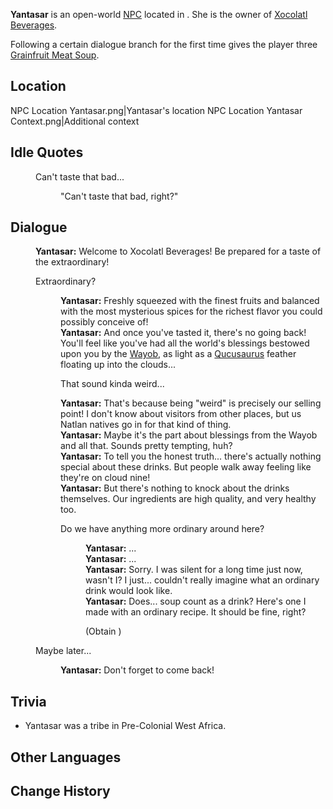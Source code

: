 {{Meta
<!-- Remove this template after adding the missing info -->
|missing_NPC_profile  = yes
}}
{{Character Infobox
|type             = Open-World NPC
|image            = NPC Yantasar.png
|realname         = 
|deceased         = 
|region           = Natlan
|location         = Natlan
|affiliation      = Masters of the Night-Wind
|title            = 

|ancestry         = <!-- Clan/family -->
|father           = 
|mother           = 
|spouse           = 
|sibling          = 
|child            = 
|relative         = 

|voiceEN          = 
|voiceCN          = 
|voiceJP          = 
|voiceKR          = 
|dialoguereward   = {{Card|Grainfruit Meat Soup|3}}
}}
'''Yantasar''' is an open-world [[NPC]] located in {{Location|Stadium of the Sacred Flame}}. She is the owner of [[Xocolatl Beverages]].

Following a certain dialogue branch for the first time gives the player three [[Grainfruit Meat Soup]].

==Location==
<gallery>
NPC Location Yantasar.png|Yantasar's location
NPC Location Yantasar Context.png|Additional context
</gallery>
<!--
==Profile==
Detailed story/lore information goes here.
''(To be added.)''

===Appearance===
Keep appearance section short and concise. Limit to 2 paragraphs with 3-4 sentences each.
''(To be added.)''

==Quests and Events==
{{Quests and Events}}
-->
==Idle Quotes==
{{Dialogue Start}}
: {{DIcon|Idle}} Can't taste that bad...
:: {{A|VO Yantasar 01.ogg}} "Can't taste that bad, right?"
{{Dialogue End}}

==Dialogue==
{{Dialogue Start}}
:'''Yantasar:''' Welcome to Xocolatl Beverages! Be prepared for a taste of the extraordinary!
:{{DIcon}} Extraordinary?
::'''Yantasar:''' Freshly squeezed with the finest fruits and balanced with the most mysterious spices for the richest flavor you could possibly conceive of!
::'''Yantasar:''' And once you've tasted it, there's no going back! You'll feel like you've had all the world's blessings bestowed upon you by the [[Wayob]], as light as a [[Qucusaurus]] feather floating up into the clouds...
::{{DIcon}} That sound kinda weird...
::'''Yantasar:''' That's because being "weird" is precisely our selling point! I don't know about visitors from other places, but us Natlan natives go in for that kind of thing.
::'''Yantasar:''' Maybe it's the part about blessings from the Wayob and all that. Sounds pretty tempting, huh?
::'''Yantasar:''' To tell you the honest truth... there's actually nothing special about these drinks. But people walk away feeling like they're on cloud nine!
::'''Yantasar:''' But there's nothing to knock about the drinks themselves. Our ingredients are high quality, and very healthy too.
::{{DIcon|Reward}} Do we have anything more ordinary around here?
:::'''Yantasar:''' ...
:::'''Yantasar:''' ...
:::'''Yantasar:''' Sorry. I was silent for a long time just now, wasn't I? I just... couldn't really imagine what an ordinary drink would look like.
:::'''Yantasar:''' Does... soup count as a drink? Here's one I made with an ordinary recipe. It should be fine, right?
:::;(Obtain {{Item|Grainfruit Meat Soup|x=3}})
:{{DIcon}} Maybe later...
::'''Yantasar:''' Don't forget to come back!
{{Dialogue End}}
<!--
==Event Dialogue==
===Event Name===
{{Dialogue Start}}
:'''Yantasar:'''
{{Dialogue End}}
-->
== Trivia ==

* Yantasar was a {{W|Berbers|Amazigh}} tribe in Pre-Colonial West Africa.

==Other Languages==
{{Other Languages|default_hidden=1
|en       = Yantasar
|zhs      = 延塔莎
|zhs_rm   = Yántǎshā
|zht      = 延塔莎
|zht_rm   = Yántǎshā
|ja       = ヤンタサー
|ko       = 얀타사르
|es       = Yantasar
|fr       = Yantasar
|ru       = Янтасар
|th       = Yantasar
|vi       = Yantasar
|de       = Yantasar
|id       = Yantasar
|pt       = Yantasar
|tr       = Yantasar
|it       = Yantasar
}}

==Change History==
{{Change History|5.0}}
<!--
==References==
{{Reflist}}
-->